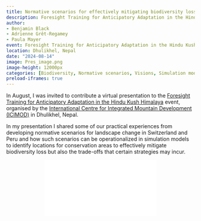 ```yaml
---
title: Normative scenarios for effectively mitigating biodiversity loss
description: Foresight Training for Anticipatory Adaptation in the Hindu Kush Himalaya, Dhulikhel, Nepal.
author: 
- Benjamin Black
- Adrienne Grêt-Regamey
- Paula Mayer
event: Foresight Training for Anticipatory Adaptation in the Hindu Kush Himalaya
location: Dhulikhel, Nepal
date: "2024-08-14"
image: Pres_image.png
image-height: 12000px
categories: [Biodiversity, Normative scenarios, Visions, Simulation modelling]
preload-iframes: true
---
```


In August, I was invited to contribute a virtual presentation to the [Foresight Training for Anticipatory Adaptation in the Hindu Kush Himalaya](https://www.icimod.org/event/livelihoods-economies/foresight-training-for-anticipatory-adaptation-in-the-hindu-kush-himalaya/) event, organised by the
[International Centre for Integrated Mountain Development (ICIMOD)](https://www.icimod.org/) in Dhulikhel, Nepal. 

In my presentation I shared some of our practical experiences from developing normative scenarios for landscape change in Switzerland and Peru and how such scenarios can be operationalized in simulation models to identify locations for conservation areas to effectively mitigate biodiversity loss but also the trade-offs that certain strategies may incur.

```{=html}
<div class="embed-container">
  <p align="center"><iframe src="ICIMOD_Foresight_traing_14082024.pdf" style="border: 0.5px" ></iframe
  /p>
</div>
```